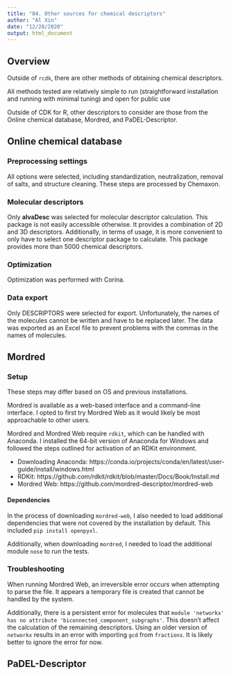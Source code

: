 ```yaml
---
title: "04. Other sources for chemical descriptors"
author: "Al Xin"
date: "12/28/2020"
output: html_document
---
```


## Overview

Outside of `rcdk`, there are other methods of obtaining chemical descriptors. 

All methods tested are relatively simple to run (straightforward installation and running with minimal tuning) and open for public use

Outside of CDK for R, other descriptors to consider are those from the Online chemical database, Mordred, and PaDEL-Descriptor. 

## Online chemical database

### Preprocessing settings

All options were selected, including standardization, neutralization, removal of salts, and structure cleaning. These steps are processed by Chemaxon.

### Molecular descriptors

Only **alvaDesc** was selected for molecular descriptor calculation. This package is not easily accessible otherwise. It provides a combination of 2D and 3D descriptors. Additionally, in terms of usage, it is more convenient to only have to select one descriptor package to calculate. This package provides more than 5000 chemical descriptors.  

### Optimization

Optimization was performed with Corina.

### Data export

Only DESCRIPTORS were selected for export. Unfortunately, the names of the molecules cannot be written and have to be replaced later. The data was exported as an Excel file to prevent problems with the commas in the names of molecules. 

## Mordred

### Setup

These steps may differ based on OS and previous installations.

Mordred is available as a web-based interface and a command-line interface. I opted to first try Mordred Web as it would likely be most approachable to other users.  

Mordred and Mordred Web require `rdkit`, which can be handled with Anaconda. I installed the 64-bit version of Anaconda for Windows and followed the steps outlined for activation of an RDKit environment. 

- Downloading Anaconda: https://conda.io/projects/conda/en/latest/user-guide/install/windows.html
- RDKit: https://github.com/rdkit/rdkit/blob/master/Docs/Book/Install.md
- Mordred Web: https://github.com/mordred-descriptor/mordred-web

#### Dependencies

In the process of downloading `mordred-web`, I also needed to load additional dependencies that were not covered by the installation by default. This included `pip install openpyxl`.

Additionally, when downloading `mordred`, I needed to load the additional module `nose` to run the tests.

### Troubleshooting

When running Mordred Web, an irreversible error occurs when attempting to parse the file. It appears a temporary file is created that cannot be handled by the system. 

Additionally, there is a persistent error for molecules that `module 'networkx' has no attribute 'biconnected_component_subgraphs'`. This doesn't affect the calculation of the remaining descriptors. Using an older version of `networkx` results in an error with importing `gcd` from `fractions`. It is likely better to ignore the error for now. 

## PaDEL-Descriptor

